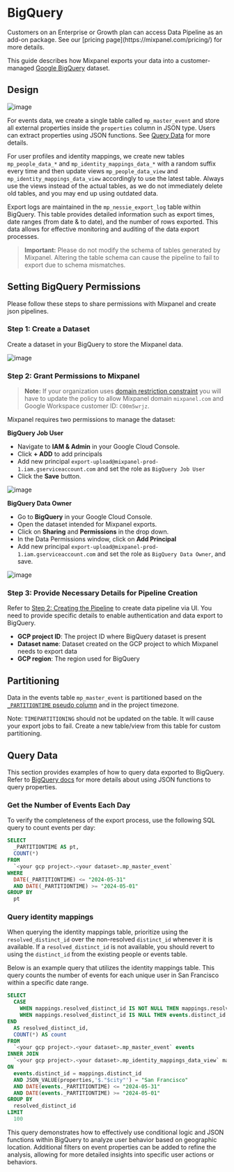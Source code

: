 
# BigQuery

<Callout type="info">
  Customers on an Enterprise or Growth plan can access Data Pipeline as an add-on package. See our [pricing page](https://mixpanel.com/pricing/) for more details.
</Callout>

This guide describes how Mixpanel exports your data into a customer-managed [Google BigQuery](https://cloud.google.com/bigquery/) dataset.

## Design

![image](/230698685-c02cb9a1-d66f-42a7-8063-8e78b79e7b1f.png)

For events data, we create a single table called `mp_master_event` and store all external properties inside the `properties` column in JSON type. Users can extract properties using JSON functions. See [Query Data](#query-data) for more details.

For user profiles and identity mappings, we create new tables `mp_people_data_*` and `mp_identity_mappings_data_*` with a random suffix every time and then update views `mp_people_data_view` and `mp_identity_mappings_data_view` accordingly to use the latest table. Always use the views instead of the actual tables, as we do not immediately delete old tables, and you may end up using outdated data.

Export logs are maintained in the `mp_nessie_export_log` table within BigQuery. This table provides detailed information such as export times, date ranges (from date & to date), and the number of rows exported. This data allows for effective monitoring and auditing of the data export processes.

> **Important:** Please do not modify the schema of tables generated by Mixpanel. Altering the table schema can cause the pipeline to fail to export due to schema mismatches.

## Setting BigQuery Permissions

Please follow these steps to share permissions with Mixpanel and create json pipelines.

### Step 1: Create a Dataset

Create a dataset in your BigQuery to store the Mixpanel data.

![image](/230698727-1216833e-8321-46de-a388-8b554a00938c.png)

### Step 2: Grant Permissions to Mixpanel

> **Note:** If your organization uses [domain restriction constraint](https://cloud.google.com/resource-manager/docs/organization-policy/restricting-domains) you will have to update the policy to allow Mixpanel domain `mixpanel.com` and Google Workspace customer ID: `C00m5wrjz`.

Mixpanel requires two permissions to manage the dataset:

**BigQuery Job User**

- Navigate to **IAM & Admin** in your Google Cloud Console.
- Click **+ ADD** to add principals
- Add new principal `export-upload@mixpanel-prod-1.iam.gserviceaccount.com` and set the role as `BigQuery Job User`
- Click the **Save** button.

![image](/230698732-4dadbccf-1eeb-4e64-a6c7-8926eb49e5cc.png)

**BigQuery Data Owner**

- Go to **BigQuery** in your Google Cloud Console.
- Open the dataset intended for Mixpanel exports.
- Click on **Sharing** and **Permissions** in the drop down.
- In the Data Permissions window, click on **Add Principal**
- Add new principal `export-upload@mixpanel-prod-1.iam.gserviceaccount.com` and set the role as `BigQuery Data Owner`, and save.

![image](/230698735-972aedb5-1352-4ebc-82c4-ef075679779b.png)

### Step 3: Provide Necessary Details for Pipeline Creation

Refer to [Step 2: Creating the Pipeline](/docs/data-pipelines/#step-2-creating-the-pipeline) to create data pipeline via UI. You need to provide specific details to enable authentication and data export to BigQuery.

- **GCP project ID**: The project ID where BigQuery dataset is present
- **Dataset name**: Dataset created on the GCP project to which Mixpanel needs to export data
- **GCP region**: The region used for BigQuery

## Partitioning

Data in the events table `mp_master_event` is partitioned based on the [`_PARTITIONTIME` pseudo column](https://cloud.google.com/bigquery/docs/querying-partitioned-tables#ingestion-time_partitioned_table_pseudo_columns) and in the project timezone.

Note: `TIMEPARTITIONING` should not be updated on the table. It will cause your export jobs to fail. Create a new table/view from this table for custom partitioning.

## Query Data

This section provides examples of how to query data exported to BigQuery. Refer to [BigQuery docs](https://cloud.google.com/bigquery/docs/reference/standard-sql/json_functions#json_value) for more details about using JSON functions to query properties.

### Get the Number of Events Each Day

To verify the completeness of the export process, use the following SQL query to count events per day:

```sql
SELECT
  _PARTITIONTIME AS pt,
  COUNT(*)
FROM
  `<your gcp project>.<your dataset>.mp_master_event`
WHERE
  DATE(_PARTITIONTIME) <= "2024-05-31"
  AND DATE(_PARTITIONTIME) >= "2024-05-01"
GROUP BY
  pt
```

### Query identity mappings

When querying the identity mappings table, prioritize using the `resolved_distinct_id` over the non-resolved `distinct_id` whenever it is available. If a `resolved_distinct_id` is not available, you should revert to using the `distinct_id` from the existing people or events table.

Below is an example query that utilizes the identity mappings table. This query counts the number of events for each unique user in San Francisco within a specific date range.

```sql
SELECT
  CASE
    WHEN mappings.resolved_distinct_id IS NOT NULL THEN mappings.resolved_distinct_id
    WHEN mappings.resolved_distinct_id IS NULL THEN events.distinct_id
END
  AS resolved_distinct_id,
  COUNT(*) AS count
FROM
  `<your gcp project>.<your dataset>.mp_master_event` events
INNER JOIN
  `<your gcp project>.<your dataset>.mp_identity_mappings_data_view` mappings
ON
  events.distinct_id = mappings.distinct_id
  AND JSON_VALUE(properties,'$."$city"') = "San Francisco"
  AND DATE(events._PARTITIONTIME) <= "2024-05-31"
  AND DATE(events._PARTITIONTIME) >= "2024-05-01"
GROUP BY
  resolved_distinct_id
LIMIT
  100
```

This query demonstrates how to effectively use conditional logic and JSON functions within BigQuery to analyze user behavior based on geographic location. Additional filters on event properties can be added to refine the analysis, allowing for more detailed insights into specific user actions or behaviors.
